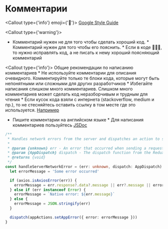 
# Комментарии

<Callout type={'info'} emoji={'🔗'}>
  [Google Style Guide](https://google.github.io/styleguide/tsguide.html#comments-documentation)
</Callout>

<Callout type={'warning'}>
  * Комментарий нужен не для того чтобы сделать хороший код. * Комментарий нужен для того чтобы его
  пояснить. * Если в коде 💩💩💩, то нужно исправлять код, а не писать к нему хороший поясняющий
  комментарий
</Callout>

<Callout type={'info'}>
  Общие рекомендации по написанию комментариев * Не используйте комментарии для описания очевидного.
  Комментируйте только те блоки кода, которые могут быть непонятными или сложными для других
  разработчиков * Избегайте написания слишком много комментариев. Слишком много комментариев может
  сделать код неразборчивым и трудным для чтения * Если кусок кода взяли с интернета (stackoverflow,
  medium и пр.), то не стесняйтесь оставить ссылку в том месте где это используется.
  [Например](https://stackoverflow.com/questions/35547835/how-to-create-txt-file-in-javascript/35548142#35548142)
  * Пишите комментарии на английском языке * Для написания комментариев пользуйтесь
  [JSDoc](https://jsdoc.app/)
</Callout>

```ts showLineNumbers filename="handleServerNetworkError.ts"
/**
 * Handles network errors from the server and dispatches an action to set the app error.
 *
 * @param {unknown} err - An error that occurred when sending a request to the server.
 * @param {AppDispatch} dispatch - The dispatch function from the Redux store.
 * @returns {void}
 */
const handleServerNetworkError = (err: unknown, dispatch: AppDispatch): void => {
  let errorMessage = 'Some error occurred'

  if (axios.isAxiosError(err)) {
    errorMessage = err.response?.data?.message || err?.message || errorMessage
  } else if (err instanceof Error) {
    errorMessage = `Native error: ${err.message}`
  } else {
    errorMessage = JSON.stringify(err)
  }

  dispatch(appActions.setAppError({ error: errorMessage }))
}
```
